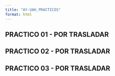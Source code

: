 ```yaml
---
title: "AY-UAH_PRACTICOS"
format: html
---
```


## PRACTICO 01 - POR TRASLADAR

## PRACTICO 02 - POR TRASLADAR

## PRACTICO 03 - POR TRASLADAR

```r



```